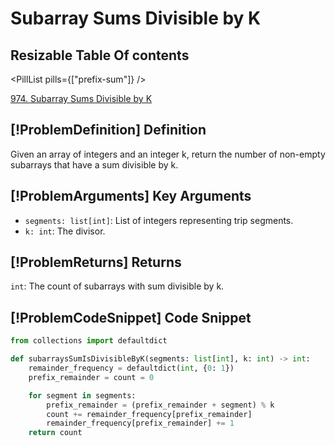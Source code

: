 # Subarray Sums Divisible by K

## Resizable Table Of contents

<DifficultyBadge difficulty="medium" />

<PillList pills={["prefix-sum"]} />

[974. Subarray Sums Divisible by K](https://leetcode.com/problems/subarray-sums-divisible-by-k)

## [!ProblemDefinition] Definition

Given an array of integers and an integer k, return the number of non-empty subarrays that have a sum divisible by k.

## [!ProblemArguments] Key Arguments

- `segments: list[int]`: List of integers representing trip segments.
- `k: int`: The divisor.

## [!ProblemReturns] Returns

`int`: The count of subarrays with sum divisible by k.

## [!ProblemCodeSnippet] Code Snippet

```python meta="source=problems/974-subarray-sums-divisible-by-k/solution.py"
from collections import defaultdict

def subarraysSumIsDivisibleByK(segments: list[int], k: int) -> int:
    remainder_frequency = defaultdict(int, {0: 1})
    prefix_remainder = count = 0

    for segment in segments:
        prefix_remainder = (prefix_remainder + segment) % k
        count += remainder_frequency[prefix_remainder]
        remainder_frequency[prefix_remainder] += 1
    return count
```

